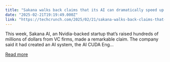 ```yaml
---
title: "Sakana walks back claims that its AI can dramatically speed up model training"
date: "2025-02-21T19:19:49.000Z"
link: "https://techcrunch.com/2025/02/21/sakana-walks-back-claims-that-its-ai-can-dramatically-speed-up-model-training/"
---
```


This week, Sakana AI, an Nvidia-backed startup that&#8217;s raised hundreds of millions of dollars from VC firms, made a remarkable claim. The company said it had created an AI system, the AI CUDA Eng...

[Read more](https://techcrunch.com/2025/02/21/sakana-walks-back-claims-that-its-ai-can-dramatically-speed-up-model-training/)
